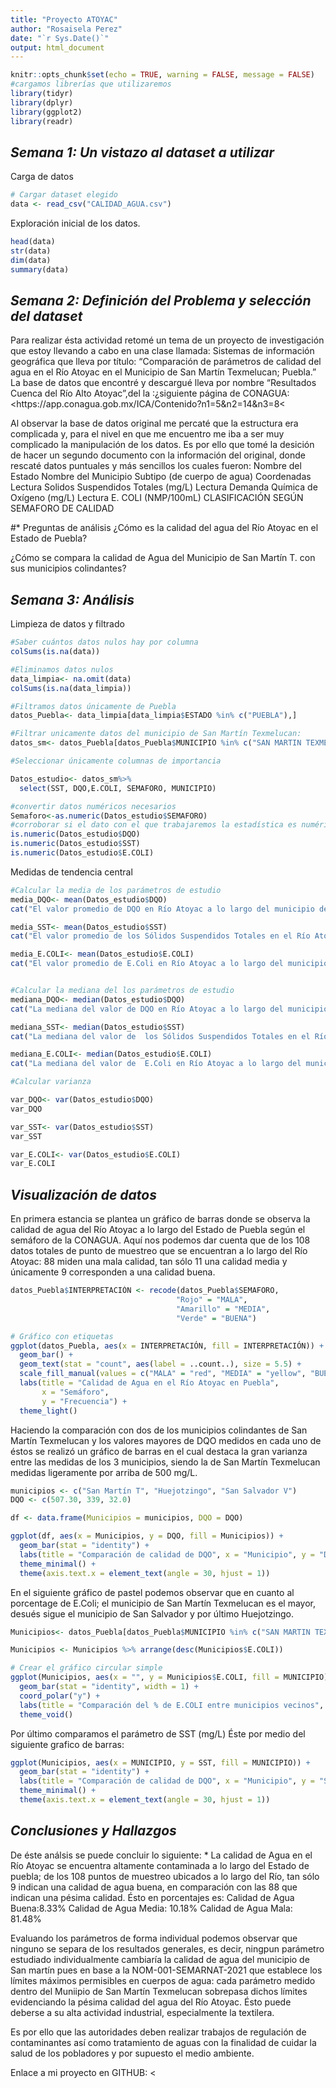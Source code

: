 ---
title: "Proyecto ATOYAC"
author: "Rosaisela Perez"
date: "`r Sys.Date()`"
output: html_document
---

```{r setup, include=FALSE}
knitr::opts_chunk$set(echo = TRUE, warning = FALSE, message = FALSE)
#cargamos librerías que utilizaremos
library(tidyr)
library(dplyr)
library(ggplot2)
library(readr)
```
## *Semana 1: Un vistazo al dataset a utilizar*
Carga de datos
```{r}
# Cargar dataset elegido
data <- read_csv("CALIDAD_AGUA.csv")
```
Exploración inicial de los datos.
```{r}
head(data)
str(data)
dim(data)
summary(data)
```

## *Semana 2: Definición del Problema y selección del dataset*

Para realizar ésta actividad retomé un tema de un proyecto de investigación que estoy
llevando a cabo en una clase llamada: Sistemas de información geográfica que lleva por título:
"Comparación de parámetros de calidad del agua en el Río Atoyac en el Municipio de San Martín Texmelucan; Puebla."
La base de datos que encontré y descargué lleva por nombre "Resultados Cuenca del Río Alto Atoyac",del la :¿siguiente página de CONAGUA:
<https://app.conagua.gob.mx/ICA/Contenido?n1=5&n2=14&n3=8<

Al observar la base de datos original me percaté que la estructura era complicada y, para el nivel en que me encuentro me iba a ser muy complicado la manipulación de los datos. Es por ello que tomé la desición de hacer un segundo documento con la información del original, donde rescaté datos puntuales y más sencillos los cuales fueron:
Nombre del Estado
Nombre del Municipio
Subtipo (de cuerpo de agua)
Coordenadas
Lectura Solidos Suspendidos Totales (mg/L)
Lectura Demanda Química de Oxígeno (mg/L)
Lectura E. COLI (NMP/100mL)
CLASIFICACIÓN SEGÚN SEMAFORO DE CALIDAD

#* Preguntas de análisis
¿Cómo es la calidad del agua del Río Atoyac en el Estado de Puebla?

¿Cómo se compara la calidad de Agua del Municipio de San Martín T. con sus municipios colindantes?

## *Semana 3: Análisis*

Limpieza de datos y filtrado

```{r}
#Saber cuántos datos nulos hay por columna
colSums(is.na(data))

#Eliminamos datos nulos 
data_limpia<- na.omit(data)
colSums(is.na(data_limpia))

#Filtramos datos únicamente de Puebla
datos_Puebla<- data_limpia[data_limpia$ESTADO %in% c("PUEBLA"),]

#Filtrar unicamente datos del municipio de San Martín Texmelucan:
datos_sm<- datos_Puebla[datos_Puebla$MUNICIPIO %in% c("SAN MARTIN TEXMELUCAN"),]

#Seleccionar únicamente columnas de importancia

Datos_estudio<- datos_sm%>%
  select(SST, DQO,E.COLI, SEMAFORO, MUNICIPIO)

#convertir datos numéricos necesarios
Semaforo<-as.numeric(Datos_estudio$SEMAFORO)
#corroborar si el dato con el que trabajaremos la estadística es numérico
is.numeric(Datos_estudio$DQO)
is.numeric(Datos_estudio$SST)
is.numeric(Datos_estudio$E.COLI)

```

Medidas de tendencia central
```{r}

#Calcular la media de los parámetros de estudio
media_DQO<- mean(Datos_estudio$DQO)
cat("El valor promedio de DQO en Río Atoyac a lo largo del municipio de San Martin Texmelucan es:", media_DQO)

media_SST<- mean(Datos_estudio$SST)
cat("El valor promedio de los Sólidos Suspendidos Totales en el Río Atoyac a lo largo del municipio de San Martin Texmelucan es:", media_SST)

media_E.COLI<- mean(Datos_estudio$E.COLI)
cat("El valor promedio de E.Coli en Río Atoyac a lo largo del municipio de San Martin Texmelucan es:", media_E.COLI)


#Calcular la mediana del los parámetros de estudio
mediana_DQO<- median(Datos_estudio$DQO)
cat("La mediana del valor de DQO en Río Atoyac a lo largo del municipio de San Martin Texmelucan es:", mediana_DQO)

mediana_SST<- median(Datos_estudio$SST)
cat("La mediana del valor de  los Sólidos Suspendidos Totales en el Río Atoyac a lo largo del municipio de San Martin Texmelucan es:", mediana_SST)

mediana_E.COLI<- median(Datos_estudio$E.COLI)
cat("La mediana del valor de  E.Coli en Río Atoyac a lo largo del municipio de San Martin Texmelucan es:", mediana_E.COLI)

#Calcular varianza

var_DQO<- var(Datos_estudio$DQO)
var_DQO

var_SST<- var(Datos_estudio$SST)
var_SST

var_E.COLI<- var(Datos_estudio$E.COLI)
var_E.COLI
```
## *Visualización de datos*
En primera estancia se plantea un gráfico de barras donde se observa la calidad de agua del Río Atoyac a lo largo del Estado de Puebla según el semáforo de la CONAGUA. 
Aquí nos podemos dar cuenta que de los 108 datos totales de punto de muestreo que se encuentran a lo largo del Río Atoyac: 88 miden una mala calidad, tan sólo 11 una calidad media y únicamente 9 corresponden a una calidad buena.
```{r}

datos_Puebla$INTERPRETACIÓN <- recode(datos_Puebla$SEMAFORO,
                                     "Rojo" = "MALA",
                                     "Amarillo" = "MEDIA",
                                     "Verde" = "BUENA")

# Gráfico con etiquetas 
ggplot(datos_Puebla, aes(x = INTERPRETACIÓN, fill = INTERPRETACIÓN)) +
  geom_bar() +
  geom_text(stat = "count", aes(label = ..count..), size = 5.5) +
  scale_fill_manual(values = c("MALA" = "red", "MEDIA" = "yellow", "BUENA" = "green")) +
  labs(title = "Calidad de Agua en el Río Atoyac en Puebla",
       x = "Semáforo",
       y = "Frecuencia") +
  theme_light()
```

Haciendo la comparación con dos de los municipios colindantes de San Martín Texmelucan y los valores mayores de DQO medidos en cada uno de éstos se realizó un gráfico de barras en el cual destaca la gran varianza entre las medidas de los 3 municipios, siendo la de San Martín Texmelucan medidas ligeramente por arriba de 500 mg/L.

```{r}
municipios <- c("San Martín T", "Huejotzingo", "San Salvador V")
DQO <- c(507.30, 339, 32.0)

df <- data.frame(Municipios = municipios, DQO = DQO)

ggplot(df, aes(x = Municipios, y = DQO, fill = Municipios)) +
  geom_bar(stat = "identity") +
  labs(title = "Comparación de calidad de DQO", x = "Municipio", y = "DQO (mg/L)") +
  theme_minimal() +
  theme(axis.text.x = element_text(angle = 30, hjust = 1))

```

En el siguiente gráfico de pastel podemos observar que en cuanto al porcentage de E.Coli; el municipio de San Martín Texmelucan es el mayor, desués sigue el municipio de San Salvador y por último Huejotzingo.

```{r}
Municipios<- datos_Puebla[datos_Puebla$MUNICIPIO %in% c("SAN MARTIN TEXMELUCAN","HUEJOTZINGO", "SAN SALVADOR EL VERDE"),]

Municipios <- Municipios %>% arrange(desc(Municipios$E.COLI))

# Crear el gráfico circular simple
ggplot(Municipios, aes(x = "", y = Municipios$E.COLI, fill = MUNICIPIO)) +
  geom_bar(stat = "identity", width = 1) +
  coord_polar("y") +
  labs(title = "Comparación del % de E.COLI entre municipios vecinos", fill = "Municipios") +
  theme_void()
```

Por último comparamos el parámetro de SST (mg/L)
Éste por medio del siguiente grafico de barras:
```{r}

ggplot(Municipios, aes(x = MUNICIPIO, y = SST, fill = MUNICIPIO)) +
  geom_bar(stat = "identity") +
  labs(title = "Comparación de calidad de DQO", x = "Municipio", y = "SST (mg/L)") +
  theme_minimal() +
  theme(axis.text.x = element_text(angle = 30, hjust = 1))
```

## *Conclusiones y Hallazgos*

De éste análsis se puede concluir lo siguiente:
  * La calidad de Agua en el Río Atoyac se encuentra altamente contaminada a lo largo del Estado de puebla; de los 108 puntos de muestreo ubicados a lo largo del Río, tan sólo 9 indican una calidad de agua buena, en comparación con las 88 que indican una pésima calidad. Ésto en porcentajes es:
  Calidad de Agua Buena:8.33%
  Calidad de Agua Media: 10.18%
  Calidad de Agua Mala: 81.48%

Evaluando los parámetros de forma individual podemos observar que ninguno se separa de los resultados generales, es decir, ningpun parámetro estudiado individualmente cambiaría la calidad de agua del municipio de San martín pues en base a la NOM-001-SEMARNAT-2021 que establece los límites máximos permisibles en cuerpos de agua: cada parámetro medido dentro del Muniipio de San Martín Texmelucan sobrepasa dichos límites evidenciando la pésima calidad del agua del Río Atoyac. Ésto puede deberse a su alta actividad industrial, especialmente la textilera.

Es por ello que las autoridades deben realizar trabajos de regulación de contaminantes así como tratamiento de aguas con la finalidad de cuidar la salud de los pobladores y por supuesto el medio ambiente.

Enlace a mi proyecto en GITHUB:
<


